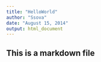 ```yaml
---
title: "HelloWorld"
author: "Ssova"
date: "August 15, 2014"
output: html_document
---
```


## This is a markdown file